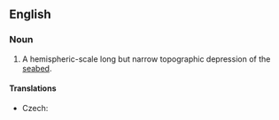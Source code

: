 ==English==
{{wikipedia}}
===Noun===
{{en-noun|head=[[oceanic]] [[trench]]|es}}

# {{context|geology}} A hemispheric-scale long but narrow topographic depression of the [[seabed]].

====Translations====
{{trans-top|depression of the sea floor}}
* Czech: {{t-|cs|podmořský příkop|m}}
{{trans-mid}}
{{trans-bottom}}
